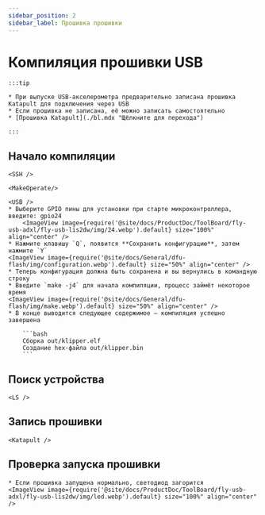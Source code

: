 ```yaml
---
sidebar_position: 2
sidebar_label: Прошивка прошивки
---
```




# Компиляция прошивки USB

    :::tip

    * При выпуске USB-акселерометра предварительно записана прошивка Katapult для подключения через USB
    * Если прошивка не записана, её можно записать самостоятельно
    * [Прошивка Katapult](./bl.mdx "Щёлкните для перехода")

    :::

## Начало компиляции

    <SSH />

    <MakeOperate/>

    <USB />
    * Выберите GPIO пины для установки при старте микроконтроллера, введите: gpio24
        <ImageView image={require('@site/docs/ProductDoc/ToolBoard/fly-usb-adxl/fly-usb-lis2dw/img/24.webp').default} size="100%" align="center" />
    * Нажмите клавишу `Q`, появится **Сохранить конфигурацию**, затем нажмите `Y`
    <ImageView image={require('@site/docs/General/dfu-flash/img/configuration.webp').default} size="50%" align="center" />
    * Теперь конфигурация должна быть сохранена и вы вернулись в командную строку
    * Введите `make -j4` для начала компиляции, процесс займёт некоторое время
    <ImageView image={require('@site/docs/General/dfu-flash/img/make.webp').default} size="50%" align="center" />
    * В конце выводится следующее содержимое — компиляция успешно завершена

        ```bash
        Сборка out/klipper.elf
        Создание hex-файла out/klipper.bin
        ```

## Поиск устройства

    <LS />


## Запись прошивки


    <Katapult />


## Проверка запуска прошивки

    * Если прошивка запущена нормально, светодиод загорится
    <ImageView image={require('@site/docs/ProductDoc/ToolBoard/fly-usb-adxl/fly-usb-lis2dw/img/led.webp').default} size="100%" align="center" />

